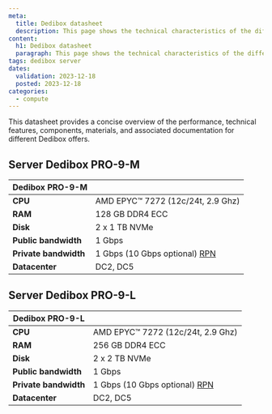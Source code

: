 ```yaml
---
meta:
  title: Dedibox datasheet
  description: This page shows the technical characteristics of the different Dedibox offers.
content:
  h1: Dedibox datasheet
  paragraph: This page shows the technical characteristics of the different Dedibox offers.
tags: dedibox server
dates:
  validation: 2023-12-18
  posted: 2023-12-18
categories:
  - compute
---
```


This datasheet provides a concise overview of the performance, technical features, components, materials, and associated documentation for different Dedibox offers.

<Concept>

## Server Dedibox PRO-9-M

| Dedibox PRO-9-M       |                                   |
|-----------------------|-----------------------------------|
| **CPU**               | AMD EPYC™ 7272 (12c/24t, 2.9 Ghz) |
| **RAM**               | 128 GB DDR4 ECC                    |
| **Disk**              | 2 x 1 TB NVMe                     |
| **Public bandwidth**  | 1 Gbps                            |
| **Private bandwidth** | 1 Gbps (10 Gbps optional) [RPN](/dedibox-network/rpn/concepts/#rpn) |
| **Datacenter**        | DC2, DC5                          |

</Concept>

<Concept>

## Server Dedibox PRO-9-L

| Dedibox PRO-9-L       |                                   |
|-----------------------|-----------------------------------|
| **CPU**               | AMD EPYC™ 7272 (12c/24t, 2.9 Ghz) |
| **RAM**               | 256 GB DDR4 ECC                   |
| **Disk**              | 2 x 2 TB NVMe                     |
| **Public bandwidth**  | 1 Gbps                            |
| **Private bandwidth** | 1 Gbps (10 Gbps optional) [RPN](/dedibox-network/rpn/concepts/#rpn) |
| **Datacenter**        | DC2, DC5                          |

</Concept>